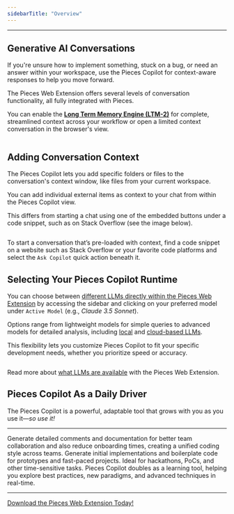 ```yaml
---
sidebarTitle: "Overview"
---
```


---

## Generative AI Conversations

If you're unsure how to implement something, stuck on a bug, or need an answer within your workspace, use the Pieces Copilot for context-aware responses to help you move forward.

The Pieces Web Extension offers several levels of conversation functionality, all fully integrated with Pieces.

You can enable the [**Long Term Memory Engine (LTM-2)**](https://docs.pieces.app/products/meet-pieces/fundamentals#ltm-2) for complete, streamlined context across your workflow or open a limited context conversation in the browser's view.

<img
  className="mx-auto"
/>

## Adding Conversation Context

The Pieces Copilot lets you add specific folders or files to the conversation's context window, like files from your current workspace.

You can add individual external items as context to your chat from within the Pieces Copilot view.

<info>
  This differs from starting a chat using one of the embedded buttons under a code snippet, such as on Stack Overflow (see the image below).
</info>

<img
  className="mx-auto"
/>

To start a conversation that’s pre-loaded with context, find a code snippet on a website such as Stack Overflow or your favorite code platforms and select the `Ask Copilot` quick action beneath it.

## Selecting Your Pieces Copilot Runtime

You can choose between [different LLMs directly within the Pieces Web Extension](https://docs.pieces.app/products/web-extension/copilot/llm-settings) by accessing the sidebar and clicking on your preferred model under `Active Model` (e.g., _Claude 3.5 Sonnet_).

Options range from lightweight models for simple queries to advanced models for detailed analysis, including [local](https://docs.pieces.app/products/large-language-models/local-models) and [cloud-based LLMs](https://docs.pieces.app/products/large-language-models/cloud-models).

This flexibility lets you customize Pieces Copilot to fit your specific development needs, whether you prioritize speed or accuracy.

<img
  className="mx-auto"
/>

Read more about [what LLMs are available](https://docs.pieces.app/products/large-language-models) with the Pieces Web Extension.

## Pieces Copilot As a Daily Driver

The Pieces Copilot is a powerful, adaptable tool that grows with you as you use it—_so use it\!_

---

<AccordionGroup>
  <Accordion title="Collaborative Sharing Made Easy">
    Generate detailed comments and documentation for better team collaboration and also reduce onboarding times, creating a unified coding style across teams.
  </Accordion>
  <Accordion title="Quick Prototyping">
    Generate initial implementations and boilerplate code for prototypes and fast-paced projects. Ideal for hackathons, PoCs, and other time-sensitive tasks.
  </Accordion>
  <Accordion title="Skill Enhancement">
    Pieces Copilot doubles as a learning tool, helping you explore best practices, new paradigms, and advanced techniques in real-time.
  </Accordion>
</AccordionGroup>

---

[Download the Pieces Web Extension Today\!](https://docs.pieces.app/products/web-extension/get-started#supported-browsers)